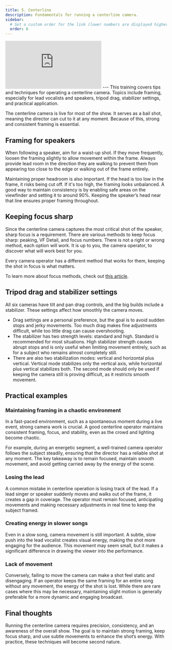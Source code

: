 ```yaml
---
title: 5. Centerline
description: Fundamentals for running a centerline camera.
sidebar:
  # Set a custom order for the link (lower numbers are displayed higher up)
  order: 6
---
```

<iframe id="kmsembed-1_nn5i6glg" src="https://watch.liberty.edu/embed/secure/iframe/entryId/1_nn5i6glg/uiConfId/52537662/st/0" class="kmsembed" allowfullscreen webkitallowfullscreen mozAllowFullScreen allow="autoplay *; fullscreen *; encrypted-media *" referrerPolicy="no-referrer-when-downgrade" sandbox="allow-downloads allow-forms allow-same-origin allow-scripts allow-top-navigation allow-pointer-lock allow-popups allow-modals allow-orientation-lock allow-popups-to-escape-sandbox allow-presentation allow-top-navigation-by-user-activation" frameborder="0" title="5 | Centerline"></iframe>
---
This training covers tips and techniques for operating a centerline camera. Topics include framing, especially for lead vocalists and speakers, tripod drag, stabilizer settings, and practical application. 

The centerline camera is live for most of the show. It serves as a bail shot, meaning the director can cut to it at any moment. Because of this, strong and consistent framing is essential.

## Framing for speakers

When following a speaker, aim for a waist-up shot. If they move frequently, loosen the framing slightly to allow movement within the frame. Always provide lead room in the direction they are walking to prevent them from appearing too close to the edge or walking out of the frame entirely.

Maintaining proper headroom is also important. If the head is too low in the frame, it risks being cut off. If it's too high, the framing looks unbalanced. A good way to maintain consistency is by enabling safe areas on the viewfinder and setting it to around 90%. Keeping the speaker’s head near that line ensures proper framing throughout.

## Keeping focus sharp

Since the centerline camera captures the most critical shot of the speaker, sharp focus is a requirement. There are various methods to keep focus sharp: peaking, VF Detail, and focus numbers. There is not a right or wrong method, each option will work. It is up to you, the camera operator, to discover what will work best for you.

Every camera operator has a different method that works for them, keeping the shot in focus is what matters.

To learn more about focus methods, check out [this article](/portal/video/camera/focus-tools).

## Tripod drag and stabilizer settings

All six cameras have tilt and pan drag controls, and the big builds include a stabilizer. These settings affect how smoothly the camera moves.

- Drag settings are a personal preference, but the goal is to avoid sudden stops and jerky movements. Too much drag makes fine adjustments difficult, while too little drag can cause overshooting.  
- The stabilizer has two strength levels: standard and high. Standard is recommended for most situations. High stabilizer strength causes abrupt stops and is only useful when limiting movement entirely, such as for a subject who remains almost completely still.  
- There are also two stabilization modes: vertical and horizontal plus vertical. Vertical mode stabilizes only the vertical axis, while horizontal plus vertical stabilizes both. The second mode should only be used if keeping the camera still is proving difficult, as it restricts smooth movement.  

## Practical examples

### Maintaining framing in a chaotic environment

In a fast-paced environment, such as a spontaneous moment during a live event, strong camera work is crucial. A good centerline operator maintains consistent framing, focus, and stability, even as the crowd and lighting become chaotic. 

For example, during an energetic segment, a well-trained camera operator follows the subject steadily, ensuring that the director has a reliable shot at any moment. The key takeaway is to remain focused, maintain smooth movement, and avoid getting carried away by the energy of the scene.

### Losing the lead

A common mistake in centerline operation is losing track of the lead. If a lead singer or speaker suddenly moves and walks out of the frame, it creates a gap in coverage. The operator must remain focused, anticipating movements and making necessary adjustments in real time to keep the subject framed.

### Creating energy in slower songs

Even in a slow song, camera movement is still important. A subtle, slow push into the lead vocalist creates visual energy, making the shot more engaging for the audience. This movement may seem small, but it makes a significant difference in drawing the viewer into the performance.

### Lack of movement

Conversely, failing to move the camera can make a shot feel static and disengaging. If an operator keeps the same framing for an entire song without any movement, the energy of the shot is lost. While there are rare cases where this may be necessary, maintaining slight motion is generally preferable for a more dynamic and engaging broadcast.

## Final thoughts

Running the centerline camera requires precision, consistency, and an awareness of the overall show. The goal is to maintain strong framing, keep focus sharp, and use subtle movements to enhance the shot’s energy. With practice, these techniques will become second nature.
